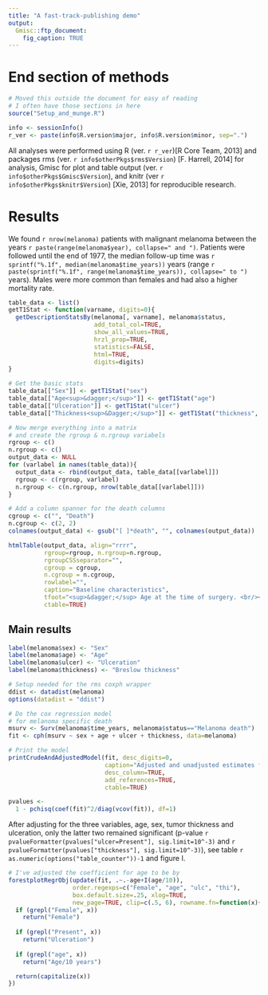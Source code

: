 ```yaml
---
title: "A fast-track-publishing demo"
output: 
  Gmisc::ftp_document:
    fig_caption: TRUE
---
```


End section of methods
======================

```r
# Moved this outside the document for easy of reading
# I often have those sections in here
source("Setup_and_munge.R")
```

```r
info <- sessionInfo()
r_ver <- paste(info$R.version$major, info$R.version$minor, sep=".")
```

All analyses were performed using R (ver. `r r_ver`)[R Core Team, 2013] and packages rms (ver. `r info$otherPkgs$rms$Version`) [F. Harrell, 2014] for analysis, Gmisc for plot and table output (ver. `r info$otherPkgs$Gmisc$Version`), and knitr (ver `r info$otherPkgs$knitr$Version`) [Xie, 2013] for reproducible research.

Results
=======

We found `r nrow(melanoma)` patients with malignant melanoma between the years `r paste(range(melanoma$year), collapse=" and ")`. Patients were followed until the end of 1977, the median follow-up time was `r sprintf("%.1f", median(melanoma$time_years))` years (range `r paste(sprintf("%.1f", range(melanoma$time_years)), collapse=" to ")` years). Males were more common than females and had also a higher mortality rate.

```r
table_data <- list()
getT1Stat <- function(varname, digits=0){
  getDescriptionStatsBy(melanoma[, varname], melanoma$status, 
                        add_total_col=TRUE,
                        show_all_values=TRUE, 
                        hrzl_prop=TRUE,
                        statistics=FALSE, 
                        html=TRUE, 
                        digits=digits)
}

# Get the basic stats
table_data[["Sex"]] <- getT1Stat("sex")
table_data[["Age<sup>&dagger;</sup>"]] <- getT1Stat("age")
table_data[["Ulceration"]] <- getT1Stat("ulcer")
table_data[["Thickness<sup>&Dagger;</sup>"]] <- getT1Stat("thickness", digits=1)

# Now merge everything into a matrix
# and create the rgroup & n.rgroup variabels
rgroup <- c()
n.rgroup <- c()
output_data <- NULL
for (varlabel in names(table_data)){
  output_data <- rbind(output_data, table_data[[varlabel]])
  rgroup <- c(rgroup, varlabel)
  n.rgroup <- c(n.rgroup, nrow(table_data[[varlabel]]))
}

# Add a column spanner for the death columns
cgroup <- c("", "Death")
n.cgroup <- c(2, 2)
colnames(output_data) <- gsub("[ ]*death", "", colnames(output_data))

htmlTable(output_data, align="rrrr",
          rgroup=rgroup, n.rgroup=n.rgroup, 
          rgroupCSSseparator="", 
          cgroup = cgroup,
          n.cgroup = n.cgroup,
          rowlabel="", 
          caption="Baseline characteristics", 
          tfoot="<sup>&dagger;</sup> Age at the time of surgery. <br/><sup>&Dagger;</sup> Tumour thicknes, also known as Breslow thickness, measured in mm.", 
          ctable=TRUE)
```

Main results
------------

```r
label(melanoma$sex) <- "Sex"
label(melanoma$age) <- "Age"
label(melanoma$ulcer) <- "Ulceration"
label(melanoma$thickness) <- "Breslow thickness"

# Setup needed for the rms coxph wrapper
ddist <- datadist(melanoma)
options(datadist = "ddist")

# Do the cox regression model 
# for melanoma specific death
msurv <- Surv(melanoma$time_years, melanoma$status=="Melanoma death")
fit <- cph(msurv ~ sex + age + ulcer + thickness, data=melanoma)

# Print the model
printCrudeAndAdjustedModel(fit, desc_digits=0,
                           caption="Adjusted and unadjusted estimates for melanoma specific death.",
                           desc_column=TRUE,
                           add_references=TRUE, 
                           ctable=TRUE)

pvalues <- 
  1 - pchisq(coef(fit)^2/diag(vcov(fit)), df=1)
```

After adjusting for the three variables, age, sex, tumor thickness and ulceration, only the latter two remained significant (p-value `r pvalueFormatter(pvalues["ulcer=Present"], sig.limit=10^-3)` and `r pvalueFormatter(pvalues["thickness"], sig.limit=10^-3)`), see table `r as.numeric(options("table_counter"))-1` and figure I.

```r
# I've adjusted the coefficient for age to be by 
forestplotRegrObj(update(fit, .~.-age+I(age/10)), 
                  order.regexps=c("Female", "age", "ulc", "thi"),
                  box.default.size=.25, xlog=TRUE,
                  new_page=TRUE, clip=c(.5, 6), rowname.fn=function(x){
  if (grepl("Female", x))
    return("Female")
  
  if (grepl("Present", x))
    return("Ulceration")
  
  if (grepl("age", x))
    return("Age/10 years")

  return(capitalize(x))
})
```
